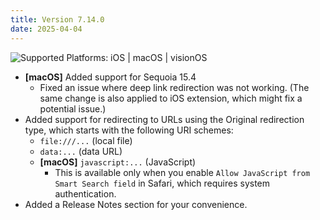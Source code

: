```yaml
---
title: Version 7.14.0
date: 2025-04-04
---
```


![Supported Platforms: iOS | macOS | visionOS](https://img.shields.io/badge/Platforms-iOS%20|%20macOS%20|%20visionOS-white)

* **[macOS]** Added support for Sequoia 15.4
    * Fixed an issue where deep link redirection was not working. (The same change is also applied to iOS extension, which might fix a potential issue.)
* Added support for redirecting to URLs using the Original redirection type, which starts with the following URI schemes:
    * `file:///...` (local file)
    * `data:...` (data URL)
    * **[macOS]** `javascript:...` (JavaScript)
        * This is available only when you enable `Allow JavaScript from Smart Search field` in Safari, which requires system authentication.
* Added a Release Notes section for your convenience.
